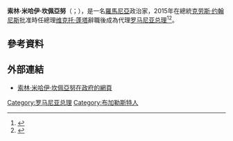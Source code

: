 {{多個問題|
{{Expand|time=2015-11-05T12:56:17+00:00}}
{{请求翻译|time=2015-11-05T12:56:17+00:00}}
}}
{{Infobox Officeholder
|name             = 索林·坎佩亞努
|native_name      = Sorin Cîmpeanu
|native_name_lang = ro
|image            =SorinCîmpeanu2015 (cropped).jpg|office           = [[File:Flag_of_Romania.svg|25px]] [[罗马尼亚总理|罗马尼亚总理]]<br><small>代理</small>
|president        = [[克劳斯·约翰尼斯|克劳斯·约翰尼斯]]
|term_start       = 2015年11月5日
|term_end         = 2015年11月17日
|predecessor      = [[维克托·蓬塔|维克托·蓬塔]]
|successor        = [[達奇安·喬洛什|達奇安·喬洛什]]
|office1          = {{le|教育與科學研究部 (羅馬尼亞)|Ministry of Education and Scientific Research (Romania)|國家教育部長}}
|term_start1      = 2014年12月17日
|term_end1        = 
|primeminister1   = [[维克托·蓬塔|维克托·蓬塔]]
|predecessor1     = {{le|萊姆斯·普里科皮耶|Remus Pricopie}}
|birth_name       = 索林·米哈伊·坎佩亞努<br>Sorin Mihai Cîmpeanu
|birth_date       = {{Birth date and age|1968|4|18}}
|birth_place      = [[羅馬尼亞社會主義共和國|羅馬尼亞]][[布加勒斯特|布加勒斯特]]
|death_date       = 
|death_place      = 
|spouse           = 
|party            = {{le|自由與民主聯盟黨 (羅馬尼亞)|Alliance of Liberals and Democrats (Romania)|自由與民主聯盟黨}}
|religion         = 
|alma_mater       = {{le|農藝科學與獸醫大學|University of Agronomic Sciences and Veterinary Medicine}}
}}

'''索林·米哈伊·坎佩亞努'''（{{lang-ro|'''Sorin Mihai Cîmpeanu '''}}；{{bd|1968年|4月18日}}），是一名[[羅馬尼亞|羅馬尼亞]]政治家，2015年在總統[[克劳斯·约翰尼斯|克劳斯·约翰尼斯]]批准時任總理[[维克托·蓬塔|维克托·蓬塔]]辭職後成為代理[[罗马尼亚总理|罗马尼亚总理]]<ref>{{cite web |url=http://www.gandul.info/stiri/klaus-iohannis-il-numeste-premier-interimar-pe-ministrul-educatiei-sorin-cimpeanu-am-decis-sa-chem-la-consultari-societatea-civila-si-strada-14874826 |title=Klaus Iohannis îl numeşte premier interimar pe ministrul Educaţiei, Sorin Cîmpeanu. „Am decis să chem la consultări societatea civilă şi strada” |work=Mediafax |date=5 November 2015}}</ref><ref>{{cite web |url=http://www.evz.ro/presedintele-klaus-iohannis-anunta-numele-premierului-interimar.html |title=Ministrul Educaţiei, Sorin Câmpeanu, premier INTERIMAR. Klaus Iohannis, către protestatari: "V-am văzut, v-am auzit, voi ține cont de solicitările voastre!. Voi convoca SOCIETATEA CIVILĂ şi strada la consultări" |work=Evenimentul Zilei  |date=5 November 2015}}</ref>。

==參考資料==
{{reflist}}

==外部連結==
* [https://web.archive.org/web/20151026015259/http://gov.ro/ro/guvernul/cabinetul-de-ministri/ministrul-educatiei-i-cercetarii-stiintifice 索林·米哈伊·坎佩亞努在政府的網頁]

{{s-start}}
{{s-off}}
{{s-bef|before=[[维克托·蓬塔|维克托·蓬塔]]}}
{{s-ttl|title=[[罗马尼亚总理|罗马尼亚总理]]|years=2015年<br><small>代理</small>}}
{{s-aft|after=[[達奇安·喬洛什|達奇安·喬洛什]]}}
{{s-end}}
{{羅馬尼亞總理}}
[[Category:罗马尼亚总理|Category:罗马尼亚总理]]
[[Category:布加勒斯特人|Category:布加勒斯特人]]